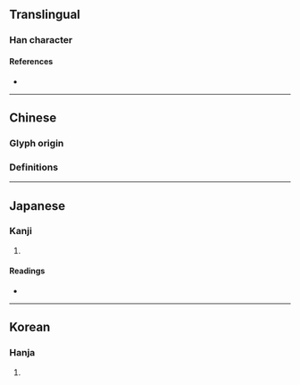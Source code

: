 {{character info/new}}
==Translingual==

===Han character===
{{Han char|rn=9|rad=人|as=07|sn=9|four=|canj=OIJB|ids=⿰亻甫}}

====References====
* {{Han ref|kx=0104.180|dkj=00677|dj=0221.030|hdz=10157.020|uh=4FCC|ud=20428}}

----

==Chinese==

===Glyph origin===
{{Han etym}}

===Definitions===
{{zh-see|輔|v}}

----

==Japanese==

===Kanji===
{{ja-kanji|grade=|rs=人07}}

# {{defn|lang=ja|sort=人07}}

====Readings====
* {{ja-readings|on=[[ふ]] (fu)|kun=[[たすけ]] (tasuke)}}

----

==Korean==

===Hanja===
{{ko-hanja|hangeul=보|rv=bo|mr=po}}

# {{defn|lang=ko|sort=人07}}